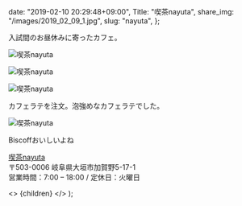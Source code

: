 
  date: "2019-02-10 20:29:48+09:00",
  Title: "喫茶nayuta",
  share_img: "/images/2019_02_09_1.jpg",
  slug: "nayuta",
};

入試間のお昼休みに寄ったカフェ。

![喫茶nayuta](/images/2019_02_09_4.jpg)

![喫茶nayuta](/images/2019_02_09_1.jpg)

![喫茶nayuta](/images/2019_02_09_2.jpg)

<span className="caption">カフェラテを注文。泡強めなカフェラテでした。</span>

![喫茶nayuta](/images/2019_02_09_3.jpg)

<span className="caption">Biscoffおいしいよね</span>

<a href="http://kissanayuta.com/">喫茶nayuta</a>
<br />
〒503-0006 岐阜県大垣市加賀野5-17-1
<br />
営業時間：7:00 – 18:00 / 定休日：火曜日

  <>
    <Head>
      <title>{meta.Title} | 異郷好実</title>
    </Head>
    <PostLayout meta={meta}>{children}</PostLayout>
  </>
);
